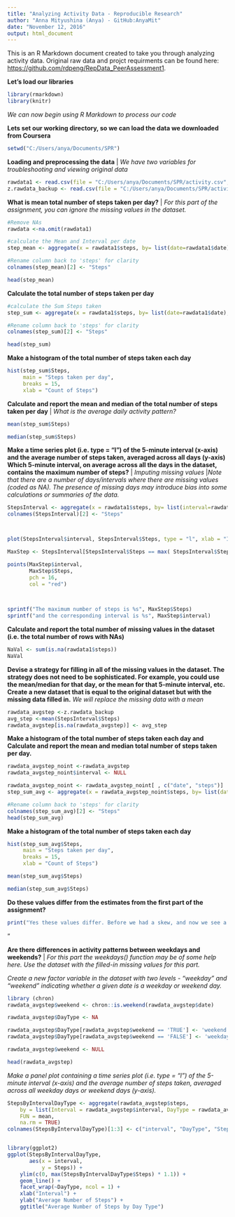 ```yaml
---
title: "Analyzing Activity Data - Reproducible Research"
author: "Anna Mityushina (Anya) - GitHub:AnyaMit"
date: "November 12, 2016"
output: html_document
---
```


This is an R Markdown document created to take you through analyzing activity data. Original raw data and projct requirments can be found here: <https://github.com/rdpeng/RepData_PeerAssessment1>.

**Let's load our libraries**
```r
library(rmarkdown)
library(knitr)
```

*We can now begin using R Markdown to process our code*

**Lets set our working directory, so we can load the data we downloaded from Coursera**

```r
setwd("C:/Users/anya/Documents/SPR")
```

**Loading and preprocessing the data**  |  *We have two variables for troubleshooting and viewing original data*
```r
rawdata1 <- read.csv(file = "C:/Users/anya/Documents/SPR/activity.csv", header = TRUE, dec = ".", na.strings="NA")
z.rawdata_backup <- read.csv(file = "C:/Users/anya/Documents/SPR/activity.csv", header = TRUE, dec = ".", na.strings="NA")
```

**What is mean total number of steps taken per day?** | *For this part of the assignment, you can ignore the missing values in the dataset.*
```r
#Remove NAs
rawdata <-na.omit(rawdata1)

#calculate the Mean and Interval per date
step_mean <- aggregate(x = rawdata1$steps, by= list(date=rawdata1$date),FUN = mean, na.rm = TRUE)

#Rename column back to 'steps' for clarity
colnames(step_mean)[2] <- "Steps"
```
```r
head(step_mean)
```

**Calculate the total number of steps taken per day**
```r
#calculate the Sum Steps taken
step_sum <- aggregate(x = rawdata1$steps, by= list(date=rawdata1$date),FUN = sum, na.rm = TRUE)

#Rename column back to 'steps' for clarity
colnames(step_sum)[2] <- "Steps"
```
```r
head(step_sum)
```

**Make a histogram of the total number of steps taken each day**
```r
hist(step_sum$Steps,
     main = "Steps taken per day",
     breaks = 15,
     xlab = "Count of Steps")

```


**Calculate and report the mean and median of the total number of steps taken per day** | *What is the average daily activity pattern?*
```r
mean(step_sum$Steps)
```
```r
median(step_sum$Steps)

```

**Make a time series plot (i.e. type = "l") of the 5-minute interval (x-axis) and the average number of steps taken, averaged across all days (y-axis) Which 5-minute interval, on average across all the days in the dataset, contains the maximum number of steps?** | *Imputing missing values* |*Note that there are a number of days/intervals where there are missing values (coded as NA). The presence of missing days may introduce bias into some calculations or summaries of the data.*
```r

StepsInterval <- aggregate(x = rawdata1$steps, by= list(interval=rawdata1$interval),FUN = mean, na.rm = TRUE)
colnames(StepsInterval)[2] <- "Steps"



plot(StepsInterval$interval, StepsInterval$Steps, type = "l", xlab = "Interval", ylab = "Average Number of Steps", main = "Average Number of Steps by Interval", ylim = c(0, max(StepsInterval$Steps) * 1.1))

MaxStep <- StepsInterval[StepsInterval$Steps == max( StepsInterval$Steps), ]

points(MaxStep$interval, 
       MaxStep$Steps, 
       pch = 16,
       col = "red")

 
```
```r
sprintf("The maximum number of steps is %s", MaxStep$Steps)
sprintf("and the corresponding interval is %s", MaxStep$interval)

```


**Calculate and report the total number of missing values in the dataset (i.e. the total number of rows with NAs)**
```r
NaVal <- sum(is.na(rawdata1$steps))
NaVal
```

**Devise a strategy for filling in all of the missing values in the dataset. The strategy does not need to be sophisticated. For example, you could use the mean/median for that day, or the mean for that 5-minute interval, etc.** **Create a new dataset that is equal to the original dataset but with the missing data filled in.**
*We will replace the missing data with a mean*
```r
rawdata_avgstep <-z.rawdata_backup
avg_step <-mean(StepsInterval$Steps) 
rawdata_avgstep[is.na(rawdata_avgstep)] <- avg_step
```
**Make a histogram of the total number of steps taken each day and Calculate and report the mean and median total number of steps taken per day.**
```r
rawdata_avgstep_noint <-rawdata_avgstep
rawdata_avgstep_noint$interval <- NULL

rawdata_avgstep_noint <- rawdata_avgstep_noint[ , c("date", "steps")]
step_sum_avg <- aggregate(x = rawdata_avgstep_noint$steps, by= list(date=rawdata_avgstep_noint$date),FUN = sum, na.rm = TRUE)

#Rename column back to 'steps' for clarity
colnames(step_sum_avg)[2] <- "Steps"
head(step_sum_avg)
```


**Make a histogram of the total number of steps taken each day**
```r
hist(step_sum_avg$Steps,
     main = "Steps taken per day",
     breaks = 15,
     xlab = "Count of Steps")

mean(step_sum_avg$Steps)

median(step_sum_avg$Steps)
```
**Do these values differ from the estimates from the first part of the assignment?**
```r
print("Yes these values differ. Before we had a skew, and now we see a more normal distribution. Mean and Median number has increased, which is expected as we replaced zeros with an average.")
```
"

**Are there differences in activity patterns between weekdays and weekends?** | *For this part the weekdays() function may be of some help here. Use the dataset with the filled-in missing values for this part.*

*Create a new factor variable in the dataset with two levels - "weekday" and "weekend" indicating whether a given date is a weekday or weekend day.*
```r
library (chron)
rawdata_avgstep$weekend <- chron::is.weekend(rawdata_avgstep$date)

rawdata_avgstep$DayType <- NA

rawdata_avgstep$DayType[rawdata_avgstep$weekend == 'TRUE'] <- 'weekend'
rawdata_avgstep$DayType[rawdata_avgstep$weekend == 'FALSE'] <- 'weekday'

rawdata_avgstep$weekend <- NULL

head(rawdata_avgstep)
```


*Make a panel plot containing a time series plot (i.e. type = "l") of the 5-minute interval (x-axis) and the average number of steps taken, averaged across all weekday days or weekend days (y-axis).*

```r
StepsByIntervalDayType <- aggregate(rawdata_avgstep$steps, 
    by = list(Interval = rawdata_avgstep$interval, DayType = rawdata_avgstep$DayType), 
    FUN = mean, 
    na.rm = TRUE)
colnames(StepsByIntervalDayType)[1:3] <- c("interval", "DayType", "Steps")


library(ggplot2)
ggplot(StepsByIntervalDayType, 
       aes(x = interval, 
           y = Steps)) +
    ylim(c(0, max(StepsByIntervalDayType$Steps) * 1.1)) +
    geom_line() +
    facet_wrap(~DayType, ncol = 1) +
    xlab("Interval") +
    ylab("Average Number of Steps") +
    ggtitle("Average Number of Steps by Day Type") 
```


